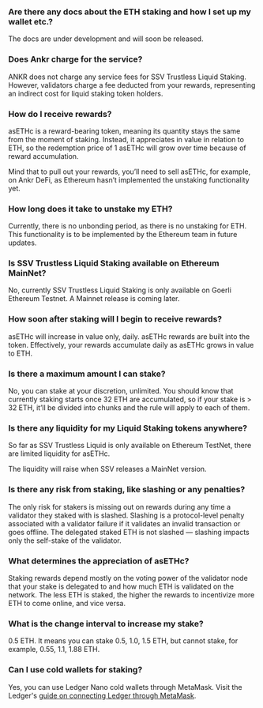 ### Are there any docs about the ETH staking and how I set up my wallet etc.?

The docs are under development and will soon be released.

### Does Ankr charge for the service?

ANKR does not charge any service fees for SSV Trustless Liquid Staking. However, validators charge a fee deducted from your rewards, representing an indirect cost for liquid staking token holders.

### How do I receive rewards?

asETHc is a reward-bearing token, meaning its quantity stays the same from the moment of staking. Instead, it appreciates in value in relation to ETH, so the redemption price of 1 asETHc will grow over time because of reward accumulation.  

Mind that to pull out your rewards, you’ll need to sell asETHc, for example, on Ankr DeFi, as Ethereum hasn’t implemented the unstaking functionality yet.

### How long does it take to unstake my ETH?

Currently, there is no unbonding period, as there is no unstaking for ETH. This functionality is to be implemented by the Ethereum team in future updates.

### Is SSV Trustless Liquid Staking available on Ethereum MainNet?

No, currently SSV Trustless Liquid Staking is only available on Goerli Ethereum Testnet. A Mainnet release is coming later.

### How soon after staking will I begin to receive rewards?

asETHc will increase in value only, daily. asETHc rewards are built into the token. Effectively, your rewards accumulate daily as asETHc grows in value to ETH.

### Is there a maximum amount I can stake?

No, you can stake at your discretion, unlimited. You should know that currently staking starts once 32 ETH are accumulated, so if your stake is > 32 ETH, it’ll be divided into chunks and the rule will apply to each of them.

### Is there any liquidity for my Liquid Staking tokens anywhere?

So far as SSV Trustless Liquid is only available on Ethereum TestNet, there are limited liquidity for asETHc.  

  

The liquidity will raise when SSV releases a MainNet version.

### Is there any risk from staking, like slashing or any penalties?

The only risk for stakers is missing out on rewards during any time a validator they staked with is slashed. Slashing is a protocol-level penalty associated with a validator failure if it validates an invalid transaction or goes offline. The delegated staked ETH is not slashed — slashing impacts only the self-stake of the validator. 

### What determines the appreciation of asETHc?

Staking rewards depend mostly on the voting power of the validator node that your stake is delegated to and how much ETH is validated on the network. The less ETH is staked, the higher the rewards to incentivize more ETH to come online, and vice versa.

### What is the change interval to increase my stake?

0.5 ETH. It means you can stake 0.5, 1.0, 1.5 ETH, but cannot stake, for example, 0.55, 1.1, 1.88 ETH.

### Can I use cold wallets for staking?

Yes, you can use Ledger Nano cold wallets through MetaMask. Visit the Ledger's [guide on connecting Ledger through MetaMask](https://www.ledger.com/academy/security/the-safest-way-to-use-metamask).
